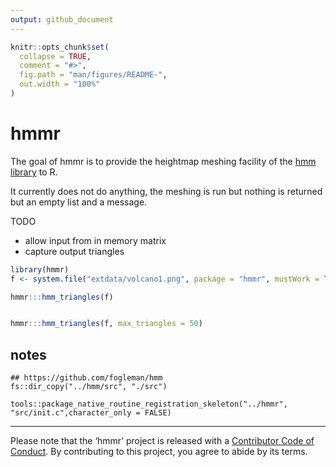 ```yaml
---
output: github_document
---
```


<!-- README.md is generated from README.Rmd. Please edit that file -->

```r
knitr::opts_chunk$set(
  collapse = TRUE,
  comment = "#>",
  fig.path = "man/figures/README-",
  out.width = "100%"
)
```

# hmmr

<!-- badges: start -->
<!-- badges: end -->

The goal of hmmr is to provide the heightmap meshing facility of the [hmm library](https://github.com/fogleman/hmm) to R. 

It currently does not do anything, the meshing is run but nothing is returned but an empty list and a message. 

TODO

- allow input from in memory matrix
- capture output triangles

```r
library(hmmr)
f <- system.file("extdata/volcano1.png", package = "hmmr", mustWork = TRUE)

hmmr:::hmm_triangles(f)


hmmr:::hmm_triangles(f, max_triangles = 50)

```
## notes

```
## https://github.com/fogleman/hmm
fs::dir_copy("../hmm/src", "./src")

tools::package_native_routine_registration_skeleton("../hmmr", "src/init.c",character_only = FALSE)
```

---
 Please note that the 'hmmr' project is released with a
  [Contributor Code of Conduct](https://github.com/hypertidy/hmmr/blob/master/CODE_OF_CONDUCT.md).
  By contributing to this project, you agree to abide by its terms.
  
